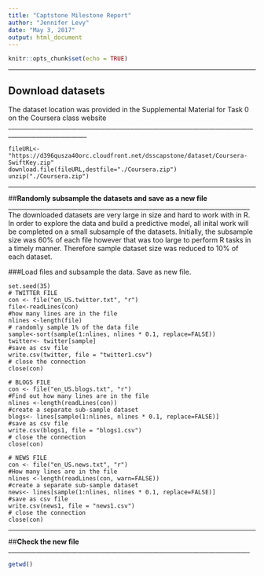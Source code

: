 ---
title: "Captstone Milestone Report"
author: "Jennifer Levy"
date: "May 3, 2017"
output: html_document
---
```{r setup, include=FALSE,eval=FALSE}
knitr::opts_chunk$set(echo = TRUE)
```
_______________________________________________________________________________________________________
## **Download datasets**
The dataset location was provided in the Supplemental Material for Task 0 on the Coursera class website
_______________________________________________________________________________________________________
```
fileURL<-"https://d396qusza40orc.cloudfront.net/dsscapstone/dataset/Coursera-SwiftKey.zip"
download.file(fileURL,destfile="./Coursera.zip")
unzip("./Coursera.zip")

```
_____________________________________________________________________________
##**Randomly subsample the datasets and save as a new file **
_____________________________________________________________________________
The downloaded datasets are very large in size and hard to work with in R.
In order to explore the data and build a predictive model, all inital work will 
be completed on a small subsample of the datasets. Initially, the subsample size was 60% of each file 
however that was too large to perform R tasks in a timely manner. Therefore sample dataset size was reduced to 
10% of each dataset. 

###Load files and subsample the data. Save as new file.
```
set.seed(35)
# TWITTER FILE
con <- file("en_US.twitter.txt", "r") 
file<-readLines(con)
#how many lines are in the file
nlines <-length(file)
# randomly sample 1% of the data file
sample<-sort(sample(1:nlines, nlines * 0.1, replace=FALSE))
twitter<- twitter[sample]
#save as csv file
write.csv(twitter, file = "twitter1.csv")
# close the connection
close(con)

# BLOGS FILE
con <- file("en_US.blogs.txt", "r") 
#Find out how many lines are in the file
nlines <-length(readLines(con))
#create a separate sub-sample dataset 
blogs<- lines[sample(1:nlines, nlines * 0.1, replace=FALSE)]
#save as csv file
write.csv(blogs1, file = "blogs1.csv")
# close the connection
close(con)

# NEWS FILE
con <- file("en_US.news.txt", "r") 
#How many lines are in the file
nlines <-length(readLines(con, warn=FALSE))
#create a separate sub-sample dataset 
news<- lines[sample(1:nlines, nlines * 0.1, replace=FALSE)]
#save as csv file
write.csv(news1, file = "news1.csv")
# close the connection
close(con)

```

_____________________________________________________________________________
##**Check the new file **
_____________________________________________________________________________


```{r eval=TRUE, echo=TRUE}

getwd()
```
